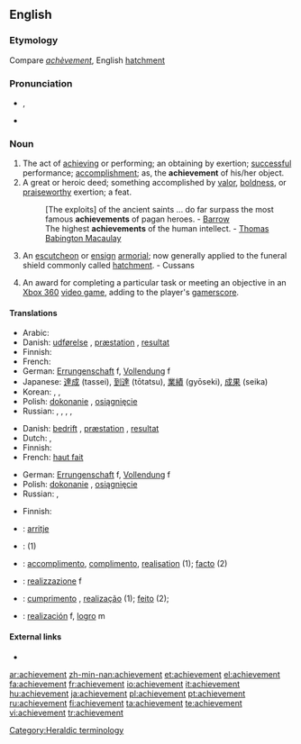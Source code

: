 ==English==
{{webster 1913}}

===Etymology===
Compare {{etyl|fr}} ''[[achèvement]]'', English [[hatchment]]

===Pronunciation===
* {{IPA|/əˈtʃiːvmənt/}}, {{SAMPA|/@"tSi:vm@nt/}}
* {{audio|en-us-achievement.ogg|Audio (US)}}

===Noun===
{{en-noun}}

# The act of [[achieving]] or performing; an obtaining by exertion; [[successful]] performance; [[accomplishment]]; as, the '''achievement''' of his/her object.
# A great or heroic deed; something accomplished by [[valor]], [[boldness]], or [[praiseworthy]] exertion; a feat.
#: [The exploits] of the ancient saints ... do far surpass the most famous '''achievements''' of pagan heroes. - [[Barrow]]
#: The highest '''achievements''' of the human intellect. - [[w:Thomas Babington Macaulay|Thomas Babington Macaulay]]
# {{context|heraldry}} An [[escutcheon]] or [[ensign]] [[armorial]]; now generally applied to the funeral shield commonly called [[hatchment]]. - Cussans
# {{video games}} An award for completing a particular task or meeting an objective in an [[w:Xbox 360|Xbox 360]] [[video game]], adding to the player's [[gamerscore]].

====Translations====
{{trans-top|act of achieving or performing}}
* Arabic: {{t|ar|إنجاز|sc=Arab}}
* Danish: [[udførelse]] {{c}}, [[præstation]] {{c}}, [[resultat]] {{n}}
* Finnish: {{t+|fi|saavutus}}
* French: {{t+|fr|réalisation|f}}
* German: [[Errungenschaft]] f, [[Vollendung]] f
* Japanese: [[達成]] (tassei), [[到達]] (tōtatsu), [[業績]] (gyōseki), [[成果]] (seika)
* Korean: {{t|ko|달성|sc=Kore}},  {{t|ko|업적|sc=Kore}},  {{t|ko|성과|sc=Kore}}
* Polish: [[dokonanie]] {{n}}, [[osiągnięcie]] {{n}}
* Russian: {{t|ru|достижение|n|tr=dostižénije|sc=Cyrl}}, {{t+|ru|успех|m|tr=usp'éχ|sc=Cyrl}}, {{t|ru|свершение|n|tr=sv'eršénije|sc=Cyrl}}, {{t+|ru|выполнение|n|tr=vypoln'énije|sc=Cyrl}}, {{t|ru|исполнение|n|tr=ispoln'énije|sc=Cyrl}}
{{trans-mid}}
{{trans-bottom}}

{{trans-top|great or heroic deed}}
* Danish: [[bedrift]] {{c}}, [[præstation]] {{c}}, [[resultat]] {{n}}
* Dutch: {{t+|nl|prestatie|f}}, {{t+|nl|verwezenlijking|f}}
* Finnish: {{t+|fi|saavutus}}
* French: [[haut fait]] {{m}}
{{trans-mid}}
* German: [[Errungenschaft]] f, [[Vollendung]] f
* Polish: [[dokonanie]] {{n}}, [[osiągnięcie]] {{n}}
* Russian: {{t|ru|подвиг|m|tr=pódvig|sc=Cyrl}}, {{t|ru|свершение|n|tr=sv'eršénije|sc=Cyrl}}
{{trans-bottom}}

{{trans-top|heraldry: escutcheon}}
* Finnish: {{t-|fi|vaakunakilpi}}
{{trans-mid}}
{{trans-bottom}}

{{checktrans-top|}}
* {{ttbc|Albanian}}: [[arritje]]
* {{ttbc|Hebrew}}: {{he-translation|הישג|Hey'sseg}} {{m}} (1)
* {{ttbc|Interlingua}}: [[accomplimento]], [[complimento]], [[realisation]] (1); [[facto]] (2)
{{trans-mid}}
* {{ttbc|Italian}}: [[realizzazione]] f
* {{ttbc|Portuguese}}: [[cumprimento]] {{m}}, [[realização]] {{f}} (1); [[feito]] {{m}} (2);
* {{ttbc|Spanish}}: [[realización]] f, [[logro]] m
{{trans-bottom}}

====External links====
* {{R:Webster 1913}}

[[Category:Heraldic terminology]]

[[ar:achievement]]
[[zh-min-nan:achievement]]
[[et:achievement]]
[[el:achievement]]
[[fa:achievement]]
[[fr:achievement]]
[[io:achievement]]
[[it:achievement]]
[[hu:achievement]]
[[ja:achievement]]
[[pl:achievement]]
[[pt:achievement]]
[[ru:achievement]]
[[fi:achievement]]
[[ta:achievement]]
[[te:achievement]]
[[vi:achievement]]
[[tr:achievement]]
